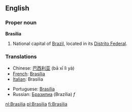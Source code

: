 ==English==

===Proper noun===
'''Brasilia'''

#National capital of [[Brazil]], located in its [[Distrito Federal]].

===Translations===
{{top}}
*Chinese: [[巴西利亚]] (bā xī lì yà)
*[[French]]: [[Brasília]]
*[[Italian]]: Brasilia
{{mid}}
*Portuguese: [[Brasília]]
*Russian: [[Бразилиа]] (Brazília) ''f''
{{bottom}}

[[nl:Brasilia]]
[[pl:Brasilia]]
[[fi:Brasilia]]